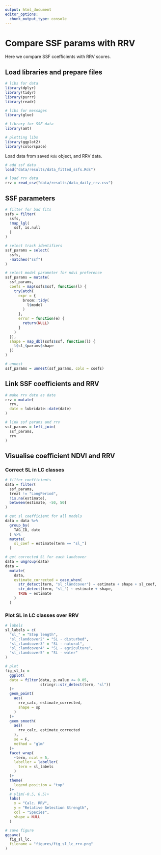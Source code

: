 ```yaml
---
output: html_document
editor_options: 
  chunk_output_type: console
---
```


# Compare SSF params with RRV

Here we compare SSF coefficients with RRV scores.

## Load libraries and prepare files

```r
# libs for data
library(dplyr)
library(tidyr)
library(purrr)
library(readr)

# libs for messages
library(glue)

# library for SSF data
library(amt)

# plotting libs
library(ggplot2)
library(colorspace)
```

Load data from saved `Rds` object, and RRV data.

```r
# add ssf data
load("data/results/data_fitted_ssfs.Rds")

# load rrv data
rrv = read_csv("data/results/data_daily_rrv.csv")
```

## SSF parameters

```r
# filter for bad fits
ssfs = filter(
  ssfs,
  !map_lgl(
    ssf, is.null
  )
)

# select track identifiers
ssf_params = select(
  ssfs,
  -matches("ssf")
)

# select model parameter for ndvi preference
ssf_params = mutate(
  ssf_params,
  coefs = map(ssfs$ssf, function(l) {
    tryCatch(
      expr = {
        broom::tidy(
          l$model
        )
      },
      error = function(e) {
        return(NULL)
      }
    )
  }),
  shape = map_dbl(ssfs$ssf, function(l) {
    l$sl_$params$shape
  })
)

# unnest
ssf_params = unnest(ssf_params, cols = coefs)
```

## Link SSF coefficients and RRV

```r
# make rrv date as date
rrv = mutate(
  rrv,
  date = lubridate::date(date)
)

# link ssf params and rrv
ssf_params = left_join(
  ssf_params,
  rrv
)
```

## Visualise coefficient NDVI and RRV

### Correct SL in LC classes

```r
# filter coefficients
data = filter(
  ssf_params,
  treat != "LongPeriod",
  !is.na(estimate),
  between(estimate, -50, 50)
)

# get sl coefficient for all models
data = data %>% 
  group_by(
    TAG_ID, date
  ) %>% 
  mutate(
    sl_coef = estimate[term == "sl_"]
  )

# get corrected SL for each landcover
data = ungroup(data)
data =
  mutate(
    data,
    estimate_corrected = case_when(
      str_detect(term, "sl_:landcover") ~ estimate + shape + sl_coef,
      str_detect(term, "sl_") ~ estimate + shape,
      TRUE ~ estimate
    )
  )


```

### Plot SL in LC classes over RRV

```r
# labels
sl_labels = c(
  "sl_" = "Step length",
  "sl_:landcover2" = "SL - disturbed",
  "sl_:landcover3" = "SL - natural",
  "sl_:landcover4" = "SL - agriculture",
  "sl_:landcover5" = "SL - water"
)

# plot
fig_sl_lc = 
  ggplot(
  data = filter(data, p.value <= 0.05,
                stringr::str_detect(term, "sl"))
  )+
  geom_point(
    aes(
      rrv_calc, estimate_corrected,
      shape = sp
    )
  )+
  geom_smooth(
    aes(
      rrv_calc, estimate_corrected
    ),
    se = F,
    method = "glm"
  )+
  facet_wrap(
    ~term, ncol = 5,
    labeller = labeller(
      term = sl_labels
    )
  )+
  theme(
    legend.position = "top"
  )+
  # ylim(-0.5, 0.5)+
  labs(
    x = "Calc. RRV",
    y = "Relative Selection Strength",
    col = "Species",
    shape = NULL
  )

# save figure
ggsave(
  fig_sl_lc,
  filename = "figures/fig_sl_lc_rrv.png"
)
```

